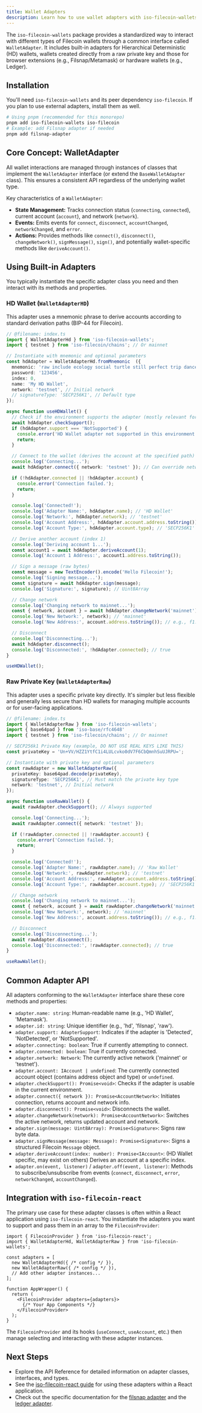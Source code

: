 ```yaml
---
title: Wallet Adapters
description: Learn how to use wallet adapters with iso-filecoin-wallets.
---
```


The `iso-filecoin-wallets` package provides a standardized way to interact with different types of Filecoin wallets through a common interface called `WalletAdapter`. It includes built-in adapters for Hierarchical Deterministic (HD) wallets, wallets created directly from a raw private key and those for browser extensions (e.g., Filsnap/Metamask) or hardware wallets (e.g., Ledger).

## Installation

You'll need `iso-filecoin-wallets` and its peer dependency `iso-filecoin`. If you plan to use external adapters, install them as well.

```bash
# Using pnpm (recommended for this monorepo)
pnpm add iso-filecoin-wallets iso-filecoin
# Example: add Filsnap adapter if needed
pnpm add filsnap-adapter
```

## Core Concept: WalletAdapter

All wallet interactions are managed through instances of classes that implement the `WalletAdapter` interface (or extend the `BaseWalletAdapter` class). This ensures a consistent API regardless of the underlying wallet type.

Key characteristics of a `WalletAdapter`:

*   **State Management:** Tracks connection status (`connecting`, `connected`), current account (`account`), and network (`network`).
*   **Events:** Emits events for `connect`, `disconnect`, `accountChanged`, `networkChanged`, and `error`.
*   **Actions:** Provides methods like `connect()`, `disconnect()`, `changeNetwork()`, `signMessage()`, `sign()`, and potentially wallet-specific methods like `deriveAccount()`.

## Using Built-in Adapters

You typically instantiate the specific adapter class you need and then interact with its methods and properties.

### HD Wallet (`WalletAdapterHD`)

This adapter uses a mnemonic phrase to derive accounts according to standard derivation paths (BIP-44 for Filecoin).

```ts twoslash
// @filename: index.ts
import { WalletAdapterHd } from 'iso-filecoin-wallets';
import { testnet } from 'iso-filecoin/chains'; // Or mainnet

// Instantiate with mnemonic and optional parameters
const hdAdapter = WalletAdapterHd.fromMnemonic  ({
  mnemonic: 'raw include ecology social turtle still perfect trip dance food welcome aunt patient very toss very program estate diet portion city camera loop guess',
  password: '123456',
  index: 0,
  name: 'My HD Wallet',
  network: 'testnet', // Initial network
  // signatureType: 'SECP256K1', // Default type
});

async function useHDWallet() {
  // Check if the environment supports the adapter (mostly relevant for browser extensions)
  await hdAdapter.checkSupport();
  if (hdAdapter.support === 'NotSupported') {
    console.error('HD Wallet adapter not supported in this environment.');
    return;
  }

  // Connect to the wallet (derives the account at the specified path)
  console.log('Connecting...');
  await hdAdapter.connect({ network: 'testnet' }); // Can override network here

  if (!hdAdapter.connected || !hdAdapter.account) {
    console.error('Connection failed.');
    return;
  }

  console.log('Connected!');
  console.log('Adapter Name:', hdAdapter.name); // 'HD Wallet'
  console.log('Network:', hdAdapter.network); // 'testnet'
  console.log('Account Address:', hdAdapter.account.address.toString()); // e.g., t1...
  console.log('Account Type:', hdAdapter.account.type); // 'SECP256K1'

  // Derive another account (index 1)
  console.log('Deriving account 1...');
  const account1 = await hdAdapter.deriveAccount(1);
  console.log('Account 1 Address:', account1.address.toString());

  // Sign a message (raw bytes)
  const message = new TextEncoder().encode('Hello Filecoin!');
  console.log('Signing message...');
  const signature = await hdAdapter.sign(message);
  console.log('Signature:', signature); // Uint8Array

  // Change network
  console.log('Changing network to mainnet...');
  const { network, account } = await hdAdapter.changeNetwork('mainnet');
  console.log('New Network:', network); // 'mainnet'
  console.log('New Address:', account.address.toString()); // e.g., f1...

  // Disconnect
  console.log('Disconnecting...');
  await hdAdapter.disconnect();
  console.log('Disconnected:', !hdAdapter.connected); // true
}

useHDWallet();

```

### Raw Private Key (`WalletAdapterRaw`)

This adapter uses a specific private key directly. It's simpler but less flexible and generally less secure than HD wallets for managing multiple accounts or for user-facing applications.

```ts twoslash
// @filename: index.ts
import { WalletAdapterRaw } from 'iso-filecoin-wallets';
import { base64pad } from 'iso-base/rfc4648'
import { testnet } from 'iso-filecoin/chains'; // Or mainnet

// SECP256k1 Private Key (example, DO NOT USE REAL KEYS LIKE THIS)
const privateKey = 'Un+VV/HZZ1YtfC1i4LULcvko0dV7F6CbQmnhSuUJRPU=';

// Instantiate with private key and optional parameters
const rawAdapter = new WalletAdapterRaw({
  privateKey: base64pad.decode(privateKey),
  signatureType: 'SECP256K1', // Must match the private key type
  network: 'testnet', // Initial network
});

async function useRawWallet() {
  await rawAdapter.checkSupport(); // Always supported

  console.log('Connecting...');
  await rawAdapter.connect({ network: 'testnet' });

  if (!rawAdapter.connected || !rawAdapter.account) {
    console.error('Connection failed.');
    return;
  }

  console.log('Connected!');
  console.log('Adapter Name:', rawAdapter.name); // 'Raw Wallet'
  console.log('Network:', rawAdapter.network); // 'testnet'
  console.log('Account Address:', rawAdapter.account.address.toString()); // e.g., t1...
  console.log('Account Type:', rawAdapter.account.type); // 'SECP256K1'

  // Change network
  console.log('Changing network to mainnet...');
  const { network, account } = await rawAdapter.changeNetwork('mainnet');
  console.log('New Network:', network); // 'mainnet'
  console.log('New Address:', account.address.toString()); // e.g., f1...

  // Disconnect
  console.log('Disconnecting...');
  await rawAdapter.disconnect();
  console.log('Disconnected:', !rawAdapter.connected); // true
}

useRawWallet();

```

## Common Adapter API

All adapters conforming to the `WalletAdapter` interface share these core methods and properties:

*   `adapter.name: string`: Human-readable name (e.g., 'HD Wallet', 'Metamask').
*   `adapter.id: string`: Unique identifier (e.g., 'hd', 'filsnap', 'raw').
*   `adapter.support: AdapterSupport`: Indicates if the adapter is 'Detected', 'NotDetected', or 'NotSupported'.
*   `adapter.connecting: boolean`: True if currently attempting to connect.
*   `adapter.connected: boolean`: True if currently connected.
*   `adapter.network: Network`: The currently active network ('mainnet' or 'testnet').
*   `adapter.account: IAccount | undefined`: The currently connected account object (contains address object and type) or `undefined`.
*   `adapter.checkSupport(): Promise<void>`: Checks if the adapter is usable in the current environment.
*   `adapter.connect({ network }): Promise<AccountNetwork>`: Initiates connection, returns account and network info.
*   `adapter.disconnect(): Promise<void>`: Disconnects the wallet.
*   `adapter.changeNetwork(network): Promise<AccountNetwork>`: Switches the active network, returns updated account and network.
*   `adapter.sign(message: Uint8Array): Promise<Signature>`: Signs raw byte data.
*   `adapter.signMessage(message: Message): Promise<Signature>`: Signs a structured Filecoin `Message` object.
*   `adapter.deriveAccount(index: number): Promise<IAccount>`: (HD Wallet specific, may exist on others) Derives an account at a specific index.
*   `adapter.on(event, listener)` / `adapter.off(event, listener)`: Methods to subscribe/unsubscribe from events (`connect`, `disconnect`, `error`, `networkChanged`, `accountChanged`).

## Integration with `iso-filecoin-react`

The primary use case for these adapter classes is often within a React application using `iso-filecoin-react`. You instantiate the adapters you want to support and pass them in an array to the `FilecoinProvider`:

```tsx
import { FilecoinProvider } from 'iso-filecoin-react';
import { WalletAdapterHd, WalletAdapterRaw } from 'iso-filecoin-wallets';

const adapters = [
  new WalletAdapterHd({ /* config */ }),
  new WalletAdapterRaw({ /* config */ }),
  // Add other adapter instances...
];

function AppWrapper() {
  return (
    <FilecoinProvider adapters={adapters}>
      {/* Your App Components */}
    </FilecoinProvider>
  );
}
```

The `FilecoinProvider` and its hooks (`useConnect`, `useAccount`, etc.) then manage selecting and interacting with these adapter instances.

## Next Steps

*   Explore the API Reference for detailed information on adapter classes, interfaces, and types.
*   See the [iso-filecoin-react guide](./iso-filecoin-react/getting-started.md) for using these adapters within a React application.
*   Check out the specific documentation for the [filsnap adapter](/api/iso-filecoin-wallets/filsnap/classes/walletadapterfilsnap/) and the [ledger adapter](/api/iso-filecoin-wallets/ledger/classes/walletadapterledger/).
